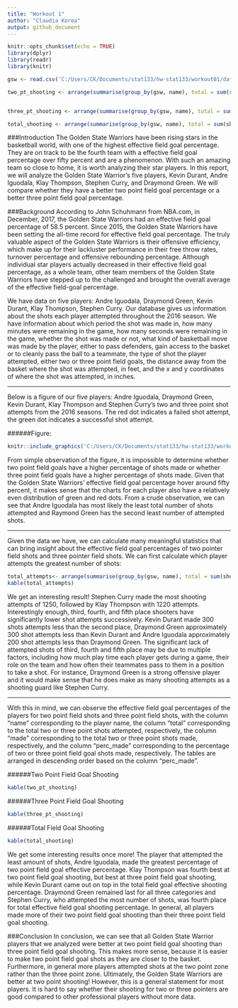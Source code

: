 ```yaml
---
title: "Workout 1"
author: "Claudia Korea"
output: github_document
---
```


```r
knitr::opts_chunk$set(echo = TRUE)
library(dplyr)
library(readr)
library(knitr)
```



```r
gsw <- read.csv('C:/Users/CK/Documents/stat133/hw-stat133/workout01/data/shots-data.csv')

two_pt_shooting <- arrange(summarise(group_by(gsw, name), total = sum(shot_type == "2PT Field Goal"), made = sum(shot_type == "2PT Field Goal" & shot_made_flag == "shot_yes"), perc_made = made/total), desc(perc_made))


three_pt_shooting <- arrange(summarise(group_by(gsw, name), total = sum(shot_type == "3PT Field Goal"), made = sum(shot_type == "3PT Field Goal" & shot_made_flag == "shot_yes"), perc_made = made/total), desc(perc_made))

total_shooting <- arrange(summarise(group_by(gsw, name), total = sum(shot_type == "2PT Field Goal" | shot_type == "3PT Field Goal"), made = sum( shot_made_flag == "shot_yes"), perc_made = made/total), desc(perc_made))
```


###Introduction
The Golden State Warriors have been rising stars in the basketball world, with one of the highest effective field goal percentage. They are on track to be the fourth team with a effective field goal percentage over fifty percent and are a phenomenon. With such an amazing team so close to home, it is worth analyzing their star players. In this report, we will analyze the Golden State Warrior's five players, Kevin Durant, Andre Iguodala, Klay Thompson, Stephen Curry, and Draymond Green. We will compare whether they have a better two point field goal percentage or a better three point field goal percentage.

###Background
According to John Schuhmann from NBA.com, in December, 2017, the Golden State Warriors had an effective field goal percentage of 58.5 percent. Since 2015, the Golden State Warriors have been setting the all-time record for effective field goal percentage. The truly valuable aspect of the Golden State Warriors is their offensive efficiency, which make up for their lackluster performance in their free throw rates, turnover percentage and offensive rebounding percentage. Although individual star players actually decreased in their effective field goal percentage, as a whole team, other team members of the Golden State Warriors have stepped up to the challenged and brought the overall average of the effective field-goal percentage.

We have data on five players: Andre Iguodala, Draymond Green, Kevin Durant, Klay Thompson, Stephen Curry. Our database gives us information about the shots each player attempted throughout the 2016 season. We have information about which period the shot was made in, how many minutes were remaining in the game, how many seconds were remaining in the game, whether the shot was made or not, what kind of basketball move was made by the player, either to pass defenders, gain access to the basket or to cleanly pass the ball to a teammate, the type of shot the player attempted, either two or three point field goals, the distance away from the basket where the shot was attempted, in feet, and the x and y coordinates of where the shot was attempted, in inches. 

----

Below is a figure of our five players: Andre Iguodala, Draymond Green, Kevin Durant, Klay Thompson and Stephen Curry's two and three point shot attempts from the 2016 seasons. The red dot indicates a failed shot attempt, the green dot indicates a successful shot attempt. 

######Figure:
```r
knitr::include_graphics('C:/Users/CK/Documents/stat133/hw-stat133/workout01/images/gsw-shot-chart.png')

```

From simple observation of the figure, it is impossible to determine whether two point field goals have a higher percentage of shots made or whether three point field goals have a higher percentage of shots made. Given that the Golden State Warriors' effective field goal percentage hover around fifty percent, it makes sense that the charts for each player also have a relatively even distribution of green and red dots. From a crude observation, we can see that Andre Iguodala has most likely the least total number of shots attempted and Raymond Green has the second least number of attempted shots.
 
--- 

Given the data we have, we can calculate many meaningful statistics that can bring insight about the effective field goal percentages of two pointer field shots and three pointer field shots. We can first calculate which player attempts the greatest number of shots: 


```r
total_attempts<- arrange(summarise(group_by(gsw, name), total = sum(shot_type == "2PT Field Goal" | shot_type == "3PT Field Goal")),desc(total))
kable(total_attempts)
```

We get an interesting result! Stephen Curry made the most shooting attempts of 1250, followed by Klay Thompson with 1220 attempts. Interestingly enough, third, fourth, and fifth place shooters have significantly lower shot attempts successively. Kevin Durant made 300 shots attempts less than the second place, Draymond Green approximately 300 shot attempts less than Kevin Durant and Andre Iguodala approximately 200 shot attempts less than Draymond Green. The significant lack of attempted shots of third, fourth and fifth place may be due to multiple factors, including how much play time each player gets during a game, their role on the team and how often their teammates pass to them in a position to take a shot. For instance, Draymond Green is a strong offensive player and it would make sense that he does make as many shooting attempts as a shooting guard like Stephen Curry.

---

With this in mind, we can observe the effective field goal percentages of the players for two point field shots and three point field shots, with the column "name" corresponding to the player name, the column "total" corresponding to the total two or three point shots attempted, respectively, the column "made" corresponding to the total two or three point shots made, respectively, and the column "perc_made" corresponding to the percentage of two or three point field goal shots made, respectively. The tables are arranged in descending order based on the column "perc_made". 

######Two Point Field Goal Shooting
```r
kable(two_pt_shooting)

```

######Three Point Field Goal Shooting
```r
kable(three_pt_shooting)

```


######Total Field Goal Shooting
```r
kable(total_shooting)

```


We get some interesting results once more! The player that attempted the least amount of shots, Andre Iguodala, made the greatest percentage of two point field goal effective percentage. Klay Thompson was fourth best at two point field goal shooting, but best at three point field goal shooting, while Kevin Durant came out on top in the total field goal effective shooting percentage. Draymond Green remained last for all three categories and Stephen Curry, who attempted the most number of shots, was fourth place for total effective field goal shooting percentage. In general, all players made more of their two point field goal shooting than their three point field goal shooting.


###Conclusion
In conclusion, we can see that all Golden State Warrior players that we analyzed were better at two point field goal shooting than three point field goal shooting. This makes more sense, because it is easier to make two point field goal shots as they are closer to the basket. Furthermore, in general more players attempted shots at the two point zone rather than the three point zone. Ultimately, the Golden State Warriors are better at two point shooting! However, this is a general statement for most players. It is hard to say whether their shooting for two or three pointers are good compared to other professional players without more data. 



